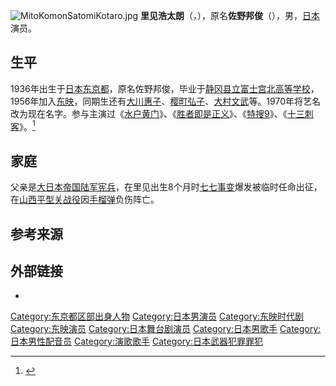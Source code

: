 {{Infobox person
| name                  = 里见浩太朗
| image                 = Image:Toei Uzumasa-0394.jpg
| imagesize             = 
| caption               = 2002年参与时代剧《[[水户黄门|水户黄门]]》
| birthname             = 佐野邦俊
| birth_date            = {{Birth date and age|1936|11|28}}
| birth_place           = {{JAP}}[[东京都|东京都]]
| death_date            = 
| death_place           = 
| othername             = 
| occupation            = 演员
| yearsactive           = 1957-
| spouse                = 
| children              = 
| domesticpartner       = 
| website               = 
}}
[[Image:MitoKomonSatomiKotaro.jpg|thumb]]
'''里见浩太朗'''（{{jpn|j=里見 浩太朗|hg=さとみ こうたろう|rm=Satomi Kōtarō}}，{{bd|1936年|11月28日||}}），原名'''佐野邦俊'''（{{jpn|j=佐野 邦俊|hg=|rm=Sano Kunitoshi}}），男，[[日本|日本]]演员。

== 生平 ==
1936年出生于[[日本|日本]][[东京都|东京都]]，原名佐野邦俊，毕业于[[静冈县立富士宫北高等学校|静冈县立富士宫北高等学校]]，1956年加入[[东映|东映]]，同期生还有[[大川惠子|大川惠子]]、[[樱町弘子|樱町弘子]]、[[大村文武|大村文武]]等。1970年将艺名改为现在名字。参与主演过《[[水户黄门|水户黄门]]》、《[[胜者即是正义|胜者即是正义]]》、《[[特搜9|特搜9]]》、《[[十三刺客|十三刺客]]》。<ref>{{Cite web | url = http://jisin.jp/serial/%E3%82%A8%E3%83%B3%E3%82%BF%E3%83%A1/interview/25861 | title = 里見浩太朗 かつては仲買卸売業の名優が語る「築地の思い出」 | publisher = [[女性自身|女性自身]] | date = 2016-10-08 | accessdate = 2017-01-04 }}</ref>

== 家庭 ==
父亲是[[大日本帝国陆军|大日本帝国陆军]][[宪兵|宪兵]]，在里见出生8个月时[[七七事变|七七事变]]爆发被临时任命出征，在[[山西|山西]][[平型关战役|平型关战役]]因[[手榴弹|手榴弹]]负伤阵亡。

== 参考来源 ==
{{reflist}}

== 外部链接 ==
{{commons category|Kōtarō Satomi}}
* {{IMDb name|id= 0766316 |name= Koutaro Satomi}}

{{Authority control}}
{{DEFAULTSORT:Satomi, Kotaro}}
[[Category:东京都区部出身人物|Category:东京都区部出身人物]]
[[Category:日本男演员|Category:日本男演员]]
[[Category:东映时代剧|Category:东映时代剧]]
[[Category:东映演员|Category:东映演员]]
[[Category:日本舞台剧演员|Category:日本舞台剧演员]]
[[Category:日本男歌手|Category:日本男歌手]]
[[Category:日本男性配音员|Category:日本男性配音员]]
[[Category:演歌歌手|Category:演歌歌手]]
[[Category:日本武器犯罪罪犯|Category:日本武器犯罪罪犯]]